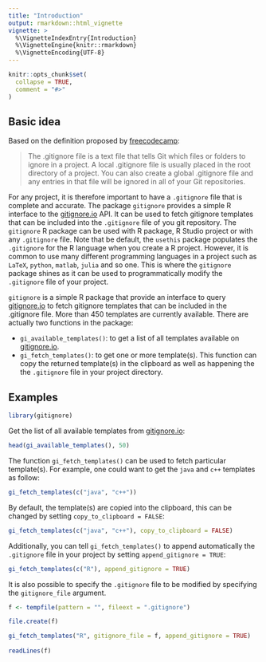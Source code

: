 ```yaml
---
title: "Introduction"
output: rmarkdown::html_vignette
vignette: >
  %\VignetteIndexEntry{Introduction}
  %\VignetteEngine{knitr::rmarkdown}
  %\VignetteEncoding{UTF-8}
---
```


```r
knitr::opts_chunk$set(
  collapse = TRUE,
  comment = "#>"
)
```

## Basic idea

Based on the definition proposed by [freecodecamp](https://guide.freecodecamp.org/git/gitignore/):

> The .gitignore file is a text file that tells Git which files or folders to ignore in a project. A local .gitignore file is usually placed in the root directory of a project. You can also create a global .gitignore file and any entries in that file will be ignored in all of your Git repositories.

For any project, it is therefore important to have a `.gitignore` file that is complete and accurate. The package `gitignore` provides a simple R interface to the [gitignore.io](https://gitignore.io/) API. It can be used to fetch gitignore templates that can be included into the `.gitignore` file of you git repository. The `gitignore` R package can be used with R package, R Studio project or with any `.gitignore` file. Note that be default, the `usethis` package populates the `.gitignore` for the R language when you create a R project. However, it is common to use many different programming languages in a project such as `LaTeX`, `python`, `matlab`, `julia` and so one. This is where the `gitignore` package shines as it can be used to programmatically modify the `.gitignore` file of your project.

`gitignore` is a simple R package that provide an interface to query [gitignore.io](gitignore.io) to fetch gitignore templates that can be included in the .gitignore file. More than 450 templates are currently available. There are actually two functions in the package:

- `gi_available_templates()`: to get a list of all templates available on [gitignore.io](gitignore.io).
- `gi_fetch_templates()`: to get one or more template(s). This function can copy the returned template(s) in the clipboard as well as happening the the `.gitignore` file in your project directory.

## Examples

```r
library(gitignore)
```

Get the list of all available templates from [gitignore.io](gitignore.io):

```r
head(gi_available_templates(), 50)
```

The function `gi_fetch_templates()` can be used to fetch particular template(s). For example, one could want to get the `java` and `c++` templates as follow:

```r
gi_fetch_templates(c("java", "c++"))
```

By default, the template(s) are copied into the clipboard, this can be changed by setting `copy_to_clipboard = FALSE`:

```r
gi_fetch_templates(c("java", "c++"), copy_to_clipboard = FALSE)
```

Additionally, you can tell `gi_fetch_templates()` to append automatically the `.gitignore` file in your project by setting `append_gitignore = TRUE`:

```r
gi_fetch_templates(c("R"), append_gitignore = TRUE)
```

It is also possible to specify the `.gitignore` file to be modified by specifying the `gitignore_file` argument.

```r
f <- tempfile(pattern = "", fileext = ".gitignore")

file.create(f)

gi_fetch_templates("R", gitignore_file = f, append_gitignore = TRUE)
  
readLines(f)
  
```


